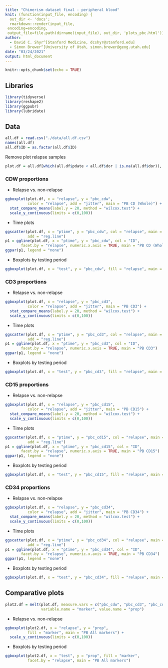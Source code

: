 ```yaml
---
title: "Chimerism dataset final - peripheral blood"
knit: (function(input_file, encoding) {
  out_dir <- 'docs';
  rmarkdown::render(input_file,
 encoding=encoding,
 output_file=file.path(dirname(input_file), out_dir, 'plots_pbc.html'))})
author:
  - David C. Shyr^[Stanford Medicine, dcshyr@stanford.edu]
  - Simon Brewer^[University of Utah, simon.brewer@geog.utah.edu]
date: "03/24/2021"
output: html_document
---
```


```r
knitr::opts_chunk$set(echo = TRUE)
```

## Libraries

```r
library(tidyverse)
library(reshape2)
library(ggpubr)
library(lubridate)
```

## Data

```r
all.df = read.csv("./data/all.df.csv")
names(all.df)
all.df$ID = as.factor(all.df$ID)
```

Remove plot relapse samples
```r
plot.df = all.df[which(all.df$pdate < all.df$dor | is.na(all.df$dor)), ]
```

### CDW proportions

- Relapse vs. non-relapse
```r
ggboxplot(plot.df, x = "relapse", y = "pbc_cdw", 
          color = "relapse", add = "jitter", main = "PB CD (Whole)") +
  stat_compare_means(label.y = 20, method = "wilcox.test") + 
  scale_y_continuous(limits = c(0,100))
```

- Time plots
```r
ggscatter(plot.df, x = "ptime", y = "pbc_cdw", col = "relapse", main = "PB CD (Whole)",
          add = "reg.line")
p1 = ggline(plot.df, x = "ptime", y = "pbc_cdw", col = "ID", 
       facet.by = "relapse", numeric.x.axis = TRUE, main = "PB CD (Whole)")
ggpar(p1, legend = "none")
```

- Boxplots by testing period
```r
ggboxplot(plot.df, x = "test", y = "pbc_cdw", fill = "relapse", main = "PB CD (Whole)")
```

### CD3 proportions

- Relapse vs. non-relapse
```r
ggboxplot(plot.df, x = "relapse", y = "pbc_cd3", 
          color = "relapse", add = "jitter", main = "PB CD3") +
  stat_compare_means(label.y = 20, method = "wilcox.test") + 
  scale_y_continuous(limits = c(0,100))
```

- Time plots
```r
ggscatter(plot.df, x = "ptime", y = "pbc_cd3", col = "relapse", main = "PB CD3",
          add = "reg.line")
p1 = ggline(plot.df, x = "ptime", y = "pbc_cd3", col = "ID", 
       facet.by = "relapse", numeric.x.axis = TRUE, main = "PB CD3")
ggpar(p1, legend = "none")
```

- Boxplots by testing period
```r
ggboxplot(plot.df, x = "test", y = "pbc_cd3", fill = "relapse", main = "PB CD3")
```

### CD15 proportions

- Relapse vs. non-relapse
```r
ggboxplot(plot.df, x = "relapse", y = "pbc_cd15", 
          color = "relapse", add = "jitter", main = "PB CD15") +
  stat_compare_means(label.y = 20, method = "wilcox.test") + 
  scale_y_continuous(limits = c(0,100))
```

- Time plots
```r
ggscatter(plot.df, x = "ptime", y = "pbc_cd15", col = "relapse", main = "PB CD15",
          add = "reg.line")
p1 = ggline(plot.df, x = "ptime", y = "pbc_cd15", col = "ID", 
       facet.by = "relapse", numeric.x.axis = TRUE, main = "PB CD15")
ggpar(p1, legend = "none")
```

- Boxplots by testing period
```r
ggboxplot(plot.df, x = "test", y = "pbc_cd15", fill = "relapse", main = "PB CD15")
```

### CD34 proportions

- Relapse vs. non-relapse
```r
ggboxplot(plot.df, x = "relapse", y = "pbc_cd34", 
          color = "relapse", add = "jitter", main = "PB CD34") +
  stat_compare_means(label.y = 20, method = "wilcox.test") + 
  scale_y_continuous(limits = c(0,100))
```

- Time plots
```r
ggscatter(plot.df, x = "ptime", y = "pbc_cd34", col = "relapse", main = "PB CD34",
          add = "reg.line")
p1 = ggline(plot.df, x = "ptime", y = "pbc_cd34", col = "ID", 
       facet.by = "relapse", numeric.x.axis = TRUE, main = "PB CD34")
ggpar(p1, legend = "none")
```

- Boxplots by testing period
```r
ggboxplot(plot.df, x = "test", y = "pbc_cd34", fill = "relapse", main = "PB CD34")
```

## Comparative plots

```r
plot2.df = melt(plot.df, measure.vars = c("pbc_cdw", "pbc_cd3", "pbc_cd15", "pbc_cd34"),
                variable.name = "marker", value.name = "prop")
```

- Relapse vs. non-relapse
```r
ggboxplot(plot2.df, x = "relapse", y = "prop", 
          fill = "marker", main = "PB All markers") +
  scale_y_continuous(limits = c(0,100))
```

- Boxplots by testing period
```r
ggboxplot(plot2.df, x = "test", y = "prop", fill = "marker", 
          facet.by = "relapse", main = "PB All markers")
```
